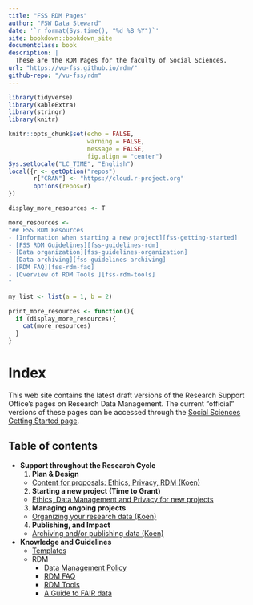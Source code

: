 ```yaml
--- 
title: "FSS RDM Pages"
author: "FSW Data Steward"
date: '`r format(Sys.time(), "%d %B %Y")`'
site: bookdown::bookdown_site
documentclass: book
description: |
  These are the RDM Pages for the faculty of Social Sciences.
url: "https://vu-fss.github.io/rdm/"
github-repo: "/vu-fss/rdm"
---
```



```r

library(tidyverse)
library(kableExtra)
library(stringr)
library(knitr)

knitr::opts_chunk$set(echo = FALSE, 
                      warning = FALSE, 
                      message = FALSE,
                      fig.align = "center")
Sys.setlocale("LC_TIME", "English")
local({r <- getOption("repos")
       r["CRAN"] <- "https://cloud.r-project.org" 
       options(repos=r)
})

display_more_resources <- T

more_resources <- 
"## FSS RDM Resources
- [Information when starting a new project][fss-getting-started]
- [FSS RDM Guidelines][fss-guidelines-rdm]
- [Data organization][fss-guidelines-organization]
- [Data archiving][fss-guidelines-archiving]
- [RDM FAQ][fss-rdm-faq]
- [Overview of RDM Tools ][fss-rdm-tools]
"

my_list <- list(a = 1, b = 2)

print_more_resources <- function(){
  if (display_more_resources){
    cat(more_resources)
  }
}

```

# Index

This web site contains the latest draft versions of the Research Support Office's pages on
Research Data Management. The current "official" versions of these pages can be accessed through
the [Social Sciences Getting Started page][fss-getting-started].

## Table of contents

- **Support throughout the Research Cycle**
  1. **Plan & Design**
    - [Content for proposals: Ethics, Privacy, RDM (Koen)](#proposal-content-rdm)
  2. **Starting a new project (Time to Grant)**
    - [Ethics, Data Management and Privacy for new projects](#new-rdm)
  3. **Managing ongoing projects**
    - [Organizing your research data (Koen)](#ongoing-rdm)
  4. **Publishing, and Impact**
    - [Archiving and/or publishing data (Koen)](#completed-rdm)
- **Knowledge and Guidelines**
  - [Templates](#templates)
  - RDM
    - [Data Management Policy](#rdm-policy)
    - [RDM FAQ](#rdm-faq)
    - [RDM Tools](#rdm-tools)
    - [A Guide to FAIR data](#rdm-fair)


<!---
Links
Make sure all links are defined here so that they can be easily updated.
-->

<!-- Faculty Pages -->

[rerc]: https://vu.nl/en/employee/social-sciences-getting-started/research-ethics-review-fss
[self-check]: https://vuletteren.eu.qualtrics.com/jfe/form/SV_6hCj2czIWzboW6V
[fss-rdm-info]: https://vu.nl/en/employee/social-sciences-getting-started/data-management-fss

[fss-archiving]: https://github.com/kleuveld/rdm_pages/blob/fss_rdm_policy/_documents/fss_archiving_guidelines.md
[fss-rdm-faq]: rdm-faq.html
[fss-guidelines-rdm]: fss-guidelines-rdm.html
[fss-guidelines-archiving]: data-archiving.html
[fss-guidelines-organization]: data-organization.html
[fss-rdm-tools]: rdm-tools.html
[fss-getting-started]: https://vu.nl/en/employee/social-sciences-getting-started
[fss-templates]: templates.html
[fss-new-project]: 


<!-- VU-wide Resources -->

[libguide]: https://libguides.vu.nl/rdm
[rds-portal]: https://vu.nl/nl/medewerker/research-data-support
[storage-costs]: https://vu.nl/en/employee/research-data-support/costs-research-en-archiving-storage

[vu-minimal-metadata]: https://github.com/vu-rdm-tech/metadata/blob/main/minimal_metadata_guide.md
<!---
Rules, regulations and guidelines
-->

[gdpr]: https://gdpr-info.eu
[dsw-guidelines]: https://vunl.sharepoint.com/:b:/s/FSW-OE-ResearchOfficeFSS/EWdu638M90NLpl4itmugiscBvXWSHuQXefay0wYgw9-P3Q?e=ZcakCq
[erc-guidelines]: https://ec.europa.eu/research/participants/data/ref/h2020/other/hi/oa-pilot/h2020-hi-erc-oa-guide_en.pdf
[vu-rdm-policy]: https://libguides.vu.nl/ld.php?content_id=32045526
[nlcoc]: https://doi.org/10.17026/dans-2cj-nvwu
[eucouncilopendata]: https://data.consilium.europa.eu/doc/document/ST-9526-2016-INIT/en/pdf
[fairprinciples]: https://www.go-fair.org/fair-principles/
[fairprinciples-background]: https://www.nature.com/articles/sdata201618
[ABV-guidelines]: https://antropologen.nl/app/uploads/2019/01/guidelines-for-anthropological-research.pdf
[NSV-guidelines]: https://www.nsv-sociologie.nl/?page_id=17
[nkwp-guidelines]: http://politicologie.nl/wp-content/uploads/2021/10/Beroepscode-2008.doc
[aom-guidelines]: https://aom.org/about-aom/governance/ethics/code-of-ethics


<!---
Policy comparions
-->

[fss-coc]: policy-comparisons.html#netherlands-code-of-conduct-for-research-integrity-standards-for-good-research-practices
[fss-vu]: policy-comparisons.html#vu-rdm-policy
[fss-dsw]: policy-comparisons.html#guideline-for-the-archiving-of-academic-research-for-faculties-of-behavioural-and-social-sciences-in-the-netherlands

[fss-fair]: policy-comparisons.html#fair-principles
[fss-abv]: policy-comparisons.html#guidelines-for-anthropological-research-data-management-ethics-and-integrity
[fss-aom]: policy-comparisons.html#academy-of-management-code-of-ethics
[fss-nkwp]: policy-comparisons.html#beroepscode-nederlandse-kring-voor-wetenschap-der-politiek
[fss-nsv]: policy-comparisons.html#beroepscode-nederlandse-sociologische-vereniging

<!-- 
  Tools
-->

[RDS-tools]: https://vu.nl/en/about-vu/more-about/rdm-tools 
[dmponline]: https://dmponline.vu.nl
[storage-finder]: https://vu.nl/en/research/storagefinder
[yoda]: https://yoda.vu.nl

[sdcmicro]: https://sdcpractice.readthedocs.io/en/latest/sdcMicro.html
[amnesia]: https://amnesia.openaire.eu/
[storage-finder]: https://vu.nl/en/research/storagefinder
[cryptomator]: https://cryptomator.org/
[research drive]: https://services.vu.nl/esc?id=kb_article&sysparm_article=KB0012856





<!-- Templates 
find there in: Teams/Webpages research/datamanagement/files
-->

[privacystatement_nl]: https://vunl.sharepoint.com/:w:/s/FSW-OE-ResearchOfficeFSS/ESBLrBcDrLhLpzfiVI8nHmUB76Deu6chNA3xehbSeOnemw?e=IKm8Qb
[privacystatement_en]: https://vunl.sharepoint.com/:w:/s/FSW-OE-ResearchOfficeFSS/EYTq4TISYv5ElJJzSRxC7IcByRFwKCzlMy8EAiOvBXpZmw?e=QLnXfB
[informedconsent_nl]: https://vunl.sharepoint.com/:w:/s/FSW-OE-ResearchOfficeFSS/ERBn_xahKvlLkDUK-U_tftEBotu01tkqAGJEmek6QaW7bA?e=RgpKjO
[informedconsent_en]: https://vunl.sharepoint.com/:w:/s/FSW-OE-ResearchOfficeFSS/ESqv_KBkeEJPnzIe4JwM7YUBVUY_etYwMWDodDm2Yq5pFQ?e=9a3rCQ

[pre-dpia]: https://vunl.sharepoint.com/:x:/s/FSW-OE-ResearchOfficeFSS/EX1MJyVi1h9MrRAbuzKnLyoBosb4QYSLPwoulyQgX8-qTA?e=mDpvYU
[dpia]: https://vunl.sharepoint.com/:w:/s/FSW-OE-ResearchOfficeFSS/EXTSY7ytMZdAk1p5D3BhCRoBbLxyyljF8MFRd2P4LfIjjg?e=Qmzhhk

[liber-dmps]: https://libereurope.eu/working-group/research-data-management/plans/
[dmponline-public]: https://dmponline.vu.nl/public_plans


[datasharingstatement]: https://vunl.sharepoint.com/:w:/s/FSW-OE-ResearchOfficeFSS/EaPobOoyWvtOraUROLEo6IoBCSbezaf-QGQYmiK1wazN3g?e=tyOI7T


<!-- Contacts -->

[rdmsupport]: mailto:RDM@vu.nl 
[datasteward]: mailto:k.leuveld@vu.nl
[privacychampion]: mailto:k.leuveld@vu.nl